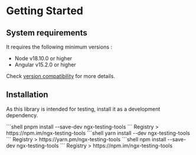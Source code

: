 
# Getting Started

## System requirements

It requires the following minimum versions :

- Node v18.10.0 or higher
- Angular v15.2.0 or higher

Check [version compatibility](./reference/version-compatibility) for more details.

## Installation

As this library is intended for testing, install it as a development dependency.

<Tabs groupId="package-manager">

  <TabItem value="pnpm">
    ```shell
    pnpm install --save-dev ngx-testing-tools
    ```
    Registry
    > https://npm.im/ngx-testing-tools
  </TabItem>

  <TabItem label="yarn" value="yarn">
    ```shell
    yarn install --dev ngx-testing-tools
    ```
    Registry
    > https://yarn.pm/ngx-testing-tools
  </TabItem>

  <TabItem value="npm">
    ```shell
    npm install --save-dev ngx-testing-tools
    ```
    Registry
    > https://npm.im/ngx-testing-tools
  </TabItem>
</Tabs>
